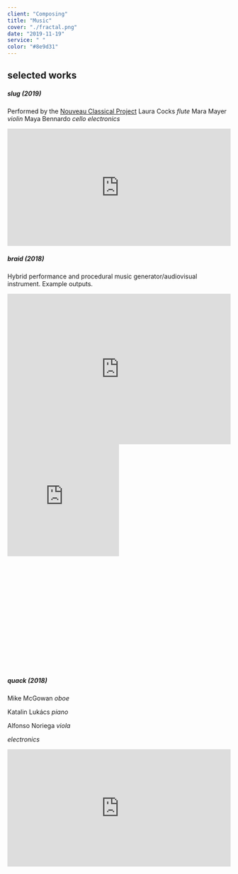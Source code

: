 ```yaml
---
client: "Composing"
title: "Music"
cover: "./fractal.png"
date: "2019-11-19"
service: " "
color: "#8e9d31"
---
```


## selected works

##### *slug (2019)*

Performed by the [Nouveau Classical Project](http://www.nouveauclassical.org/)
Laura Cocks *flute*
Mara Mayer *violin*
Maya Bennardo *cello*
*electronics*
<iframe width="100%" height="265" src="https://clyp.it/2xhpzsip/widget" frameborder="0"></iframe>





##### *braid (2018)*

Hybrid performance and procedural music generator/audiovisual instrument. Example outputs.
<iframe style="border: 0; width: 100%; height: 340px;" src="https://bandcamp.com/EmbeddedPlayer/album=4044243612/size=large/bgcol=ffffff/linkcol=0687f5/artwork=none/transparent=true/" seamless><a href="http://sambeebe.bandcamp.com/album/untitled">untitled by Sam Beebe</a></iframe>
<div style="width: 100%; height: 0px; position: relative; padding-bottom: 100.218%;"><iframe src="https://streamable.com/s/2jqep/ruyvrd" frameborder="0" width="50%" height="50%" allowfullscreen style="width: 50%; height: 50%; position: absolute;"></iframe></div>


##### *quack (2018)*
Mike McGowan *oboe*

Katalin Lukács *piano*

Alfonso Noriega *viola*

*electronics*

<iframe width="100%" height="265" src="https://clyp.it/tu1apfc0/widget" frameborder="0"></iframe>

